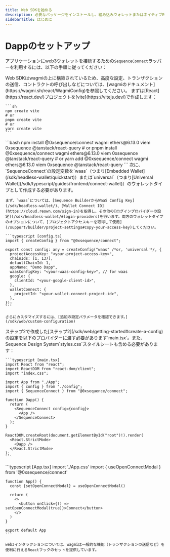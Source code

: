 ```yaml
---
title: Web SDKを始める
description: 必要なパッケージをインストールし、組み込みウォレットまたはネイティブEOAウォレットを認証に使用するためのwagmiコネクタの使用方法を学びます。
sidebarTitle: はじめに
---
```


# Dappのセットアップ

アプリケーションにweb3ウォレットを接続するための`SequenceConnect`ラッパーを利用するには、以下の手順に従ってください：

<Note>
  Web SDKはwagmiの上に構築されているため、高度な設定、トランザクションの送信、コントラクトの呼び出しなどについては、[wagmiのドキュメント](https://wagmi.sh/react/WagmiConfig)を参照してください。
</Note>

<Steps>
  <Step title="Create a React Project with Vite">
    まずは[React](https://react.dev/)プロジェクトを[vite](https://vitejs.dev/)で作成します：

    ```sh
    npm create vite
    # or
    pnpm create vite
    # or
    yarn create vite
    ```
  </Step>

  <Step title="Install the Web SDK dependencies">
    ```bash
    npm install @0xsequence/connect wagmi ethers@6.13.0 viem 0xsequence @tanstack/react-query
    # or
    pnpm install @0xsequence/connect wagmi ethers@6.13.0 viem 0xsequence @tanstack/react-query
    # or
    yarn add @0xsequence/connect wagmi ethers@6.13.0 viem 0xsequence @tanstack/react-query
    ```
  </Step>

  <Step title="Create a Config">
    次に、`SequenceConnect`の設定変数を`waas`（つまり[Embedded Wallet](/sdk/headless-wallet/quickstart)）または`universal`（つまり[Universal Wallet](/sdk/typescript/guides/frontend/connect-wallet)）のウォレットタイプとして作成する必要があります。

    まず、`waas`については、[Sequence BuilderからWaaS Config Key](/sdk/headless-wallet/)、[Wallet Connect ID](https://cloud.reown.com/sign-in)を取得し、その他の[ログインプロバイダーの設定](/sdk/headless-wallet/#login-providers)を行います。両方のウォレットタイプのオプションについて、[プロジェクトアクセスキーを取得して使用](/support/builder/project-settings#copy-your-access-key)してください。

    ```typescript [config.ts]
    import { createConfig } from "@0xsequence/connect";

    export const config: any = createConfig("waas" /*or, 'universal'*/, {
      projectAccessKey: "<your-project-access-key>",
      chainIds: [1, 137],
      defaultChainId: 1,
      appName: "Demo Dapp",
      waasConfigKey: "<your-waas-config-key>", // for waas
      google: {
        clientId: "<your-google-client-id>",
      },
      walletConnect: {
        projectId: "<your-wallet-connect-project-id>",
      },
    });
    ```

    さらにカスタマイズするには、[追加の設定パラメータを確認できます。](/sdk/web/custom-configuration)
  </Step>

  <Step title="Setup Provider Component">
    ステップ2で作成した[ステップ2](/sdk/web/getting-started#create-a-config)の設定を以下のプロバイダーに渡す必要があります`main.tsx`。また、Sequence Design System`styles.css`スタイルシートも含める必要があります：

    ```typescript [main.tsx]
    import React from "react";
    import ReactDOM from "react-dom/client";
    import "index.css";

    import App from "./App";
    import { config } from "./config";
    import { SequenceConnect } from "@0xsequence/connect";

    function Dapp() {
      return (
        <SequenceConnect config={config}>
          <App />
        </SequenceConnect>
      );
    }

    ReactDOM.createRoot(document.getElementById("root")!).render(
      <React.StrictMode>
        <Dapp />
      </React.StrictMode>
    );
    ```
  </Step>

  <Step title="Trigger the Connection Modal">
    ```typescript [App.tsx]
    import './App.css'
    import { useOpenConnectModal } from '@0xsequence/connect'

    function App() {
      const {setOpenConnectModal} = useOpenConnectModal()
      
      return (
        <>
          <button onClick={() => setOpenConnectModal(true)}>Connect</button>
        </>
      )
    }

    export default App
    ```

    web3インタラクションについては、wagmiは一般的な機能（トランザクションの送信など）を便利に行えるReactフックのセットを提供しています。
  </Step>
</Steps>

